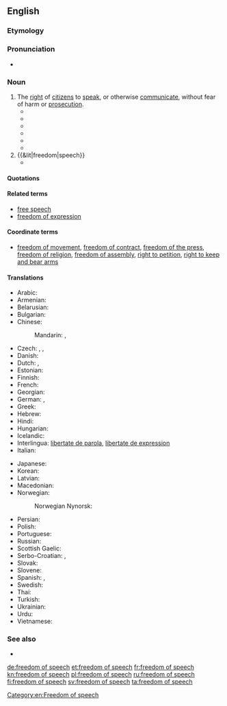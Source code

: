 ==English==
{{wikipedia|Freedom of speech}}
{{wikinews|Category:Free speech}}
{{commons|Category:Freedom of speech}}
{{wikiquote|Freedom of speech}}

===Etymology===
{{rfe}}

===Pronunciation===
* {{audio-pron|en-us-freedom_of_speech.ogg|ipa=/fɹiː.dəm.əv.spiːtʃ/|lang=en|country=us|dial=Midland American English.ogg}}

===Noun===
{{en-noun|head=[[freedom]] [[of]] [[speech]]|-}}

# The [[right]] of [[citizen]]s to [[speak]], or otherwise [[communicate]], without fear of harm or [[prosecution]].
#* {{quote-book|year=1720|author={{w|John Trenchard (writer)|John Trenchard}} and {{w|Thomas Gordon (writer)|Thomas Gordon}}|title={{w|Cato's Letters}}|publisher=|url=|isbn=|page=Letter Number 15, ''Of Freedom of Speech, That the Same is inseparable from Publick Liberty''|passage=All Ministers ... who were Oppressors, or intended to be Oppressors, have been loud in their Complaints against '''Freedom of Speech''', and the License of the Press; and always restrained, or endeavored to restrain, both.}}
#* {{quote-book
|author={{w|Frank Murphy}}
|title={{w|Thornhill v. Alabama}}
|publisher={{w|Supreme Court of the United States}}
|year=1940|passage=The '''freedom of speech''' and of the press, which are secured by the First Amendment against abridgment by the United States, are among the fundamental personal rights and liberties which are secured to all persons by the Fourteenth Amendment against abridgment by a state. The safeguarding of these rights to the ends that men may speak as they think on matters vital to them and that falsehoods may be exposed through the processes of education and discussion is essential to free government. Those who won our independence had confidence in the power of free and fearless reasoning and communication of ideas to discover and spread political and economic truth.|page={{w|Case citation|310 U.S. 88 }}
}}
#* {{quote-book|year=1969|author={{w|Abe Fortas}}|title={{w|Tinker v. Des Moines Independent Community School District}}|publisher={{w|Supreme Court of the United States}}|url=|isbn=|page={{ussc|393|503|1969}}|passage=First Amendment rights, applied in light of the special characteristics of the school environment, are available to teachers and students. It can hardly be argued that either students or teachers shed their constitutional rights to '''freedom of speech''' or expression at the schoolhouse gate.}}
#* {{quote-book|year=1997|author={{w|Wendy Grossman}}|title={{w|Net.wars}}|publisher={{w|New York University Press}}|url=|isbn=0814731031|page=90|passage=One question that remains is at what point an individual Net poster has the right to assume prerogatives that have traditionally been only the province of journalists and news-gathering organizations. When the Pentagon Papers landed on the doorstep of ''The New York Times'', the newspaper was able to publish under the First Amendment's guarantees of '''freedom of speech''', and to make a strong argument in court that publication was in the public interest. ... the amplification inherent in the combination of the Net's high-speed communications and the size of the available population has greatly changed the balance of power.}}
#* {{quote-book|year=2003|author=Mike Godwin|authorlink=w:Mike Godwin|title={{w|Cyber Rights}}|publisher=The MIT Press|url=|isbn=0262571684|page=2|passage=The term ''free speech'', which appears in this book's subtitle as well as in its text, is used more or less interchangeably with ''freedom of the press'', '''''freedom of speech''''', and ''freedom of expression'' to refer to all of the expressive rights guaranteed by the forty-five words of the First Amendment, as interpreted by the U.S. courts.}}
#* {{quote-book  | last =Green  | first =David L.  | title =IQuote: Brilliance and Banter from the Internet Age  | publisher =Globe Pequot  | date =2007  | pages =113  | isbn = 1599211505|passage={{w|Mike Godwin}} (1994): Cyberspace may give '''freedom of speech''' more muscle than the First Amendment does. It may already have become literally impossible for a government to shut people up.}}
# {{&lit|freedom|speech}}
#* {{quote-book|chapter=Of Simulation and Dissimulation|year=1625|title=The [[w:Essays (Francis Bacon)|essays]], or Counsels, civil & moral, with a table of the colours of good and evil. Whereunto is added The wisdome of the ancients, enlarged by the author|author=[[w:Francis Bacon|Francis Bacon]]|year_published=1680|passage=For to him that opens himself, Men will hardly shew themselves averse, but will (fair) let him go on, and turn their '''freedom of speech''' to freedom of thought. And therefore it is a good shrewd Proverb of the ''Spaniard, Tell a lye, and find a Troth''; as if there were no way of discovery, but by ''Simulation''.|url=http://books.google.com/books?id=xjQCAAAAQAAJ&pg=PA20&dq=%22freedom+of+speech%22&hl=en&sa=X&ei=zTI-T9zcDYnr0gHcx_HOBw&ved=0CNoBEOgBMBo#v=onepage&q=%22freedom%20of%20speech%22&f=false}}

====Quotations====
{{seemoreCites}}

====Related terms====
* [[free speech]]
* [[freedom of expression]]

====Coordinate terms====
* [[freedom of movement]], [[freedom of contract]], [[freedom of the press]], [[freedom of religion]], [[freedom of assembly]], [[right to petition]], [[right to keep and bear arms]]

====Translations====
{{trans-top|right to speak without fear of harm}}
* Arabic: {{t-|ar|حرية التعبير|f|tr=Hurriyyat al-ta3biir}}
* Armenian: {{t-|hy|խոսքի ազատություն|tr=xosk’i azatut’yun}}
* Belarusian: {{t-|be|свабода слова|f|tr=svabóda slóva}}
* Bulgarian: {{t-|bg|свобода на слово|f|tr=svoboda na slovo}}
* Chinese:
*: Mandarin: {{t-|cmn|言論自由|sc=Hani}}, {{t-|cmn|言论自由|tr=yánlùnzìyóu|sc=Hani}}
* Czech: {{t-|cs|svoboda slova|f}}, {{t-|cs|svoboda projevu|f}}, {{t-|cs|svoboda vyjadřování|f}}
* Danish: {{t-|da|ytringsfrihed}}
* Dutch: {{t-|nl|vrijheid van meningsuiting|f}}, {{t-|nl|vrije meningsuiting|f}}
* Estonian: {{t+|et|sõnavabadus}}
* Finnish: {{t+|fi|sananvapaus}}
* French: {{t+|fr|liberté d'expression|f}}
* Georgian: {{t-|ka|სიტყვის თავისუფლება|sc=Geor}}
* German: {{t-|de|freie Meinungsäußerung|f}}, {{t+|de|Redefreiheit|f}}
* Greek: {{t-|el|ελευθερία έκφρασης|f|tr=elefthería ékfrasis}}
* Hebrew: {{t-|he|חופש הביטוי}}
* Hindi: {{t-|hi|अभिव्यक्ति की स्वतंत्रता|tr=abhivyakti kī svatantratā}}
* Hungarian: {{t-|hu|szólásszabadság}}
* Icelandic: {{t+|is|málfrelsi|n}}
* Interlingua: [[libertate de parola]], [[libertate de expression]]
* Italian: {{t-|it|libertà di parola|f}}
{{trans-mid}}
* Japanese: {{t-|ja|言論の自由|tr=げんろんのじゆう, genron-no jiyū}} <!-- [[表現の自由]]?-->
* Korean: {{t-|ko|표현의 자유|tr=pyohyeon jayu|sc=Hang}}
* Latvian: {{t-|lv|vārda brīvība|f}}
* Macedonian: {{t-|mk|слобода на говор|f|tr=sloboda na govor}}
* Norwegian: {{t-|no|ytringsfrihet|m|f}}
*: Norwegian Nynorsk: {{t-|nn|ytringsfridom}}
* Persian: {{t-|fa|آزادی بیان|tr=âzâdi-ye bayân}}
* Polish: {{t+|pl|wolność słowa|f}}
* Portuguese: {{t+|pt|liberdade de expressão|f}}
* Russian: {{t-|ru|свобода слова|f|tr=svobóda slóva}}
* Scottish Gaelic: {{t-|gd|saorsa cainnte|f}}
* Serbo-Croatian: {{t-|sh|слобода говора|f|sc=Cyrl}}, {{t-|sh|sloboda govora|f}}
* Slovak: {{t-|sk|sloboda slova|f}}
* Slovene: {{t-|sl|svoboda govora|f}}
* Spanish: {{t-|es|libertad de palabra|f}}, {{t+|es|libertad de expresión|f}}
* Swedish: {{t+|sv|yttrandefrihet}}
* Thai: {{t-|th|เสรีภาพในการพูด|tr=săyree pâap nai gaan pôot}}
* Turkish: {{t-|tr|ifade özgürlüğü}}
* Ukrainian: {{t-|uk|свобода слова|f|tr=svobóda slóva}}
* Urdu: {{t-|ur|آزادی گفتار}}
* Vietnamese: {{t-|vi|tự do ngôn luận}}
{{trans-bottom}}

===See also===
* {{pedia}}

[[Category:en:Freedom of speech]]

[[de:freedom of speech]]
[[et:freedom of speech]]
[[fr:freedom of speech]]
[[kn:freedom of speech]]
[[pl:freedom of speech]]
[[ru:freedom of speech]]
[[fi:freedom of speech]]
[[sv:freedom of speech]]
[[ta:freedom of speech]]